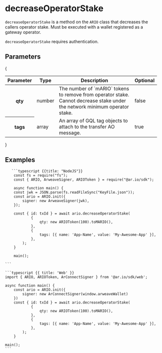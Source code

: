 
<HeroPattern />

# decreaseOperatorStake

`decreaseOperatorStake` is a method on the `ARIO` class that decreases the callers operator stake. Must be executed with a wallet registered as a gateway operator.

`decreaseOperatorStake` requires authentication.

## Parameters

{

<div style={{ textAlign: 'center' }}>
  <table className="inline-table">
    <thead>
      <tr>
        <th>Parameter</th>
        <th>Type</th>
        <th>Description</th>
        <th>Optional</th>
      </tr>
    </thead>
    <tbody>
      <tr>
        <th>qty</th>
        <td>number</td>
        <td>The number of `mARIO` tokens to remove from operator stake. Cannot decrease stake under the network minimum operator stake.</td>
        <td>false</td>
      </tr>
      <tr>
        <th>tags</th>
        <td>array</td>
        <td>
          An array of GQL tag objects to attach to the transfer AO message.
        </td>
        <td>true</td>
      </tr>
    </tbody>
  </table>
</div>
}

## Examples

<CodeGroup title="decreaseOperatorStake">

       ```typescript {{title: "NodeJS"}}
        const fs = require("fs");
        const { ARIO, ArweaveSigner, ARIOToken } = require("@ar.io/sdk");

        async function main() {
        const jwk = JSON.parse(fs.readFileSync("KeyFile.json"));
        const ario = ARIO.init({
            signer: new ArweaveSigner(jwk),
        });

        const { id: txId } = await ario.decreaseOperatorStake(
                {
                    qty: new ARIOToken(100).toMARIO(),
                },
                {
                    tags: [{ name: 'App-Name', value: 'My-Awesome-App' }],
                },
            );
        }

        main();

    ```

    ```typescript {{ title: 'Web' }}
    import { ARIO, ARIOToken, ArConnectSigner } from '@ar.io/sdk/web';

    async function main() {
        const ario = ARIO.init({
            signer: new ArConnectSigner(window.arweaveWallet)
        })
        const { id: txId } = await ario.decreaseOperatorStake(
                {
                    qty: new ARIOToken(100).toMARIO(),
                },
                {
                    tags: [{ name: 'App-Name', value: 'My-Awesome-App' }],
                },
            );
        }

    main();
    ```

</CodeGroup>

